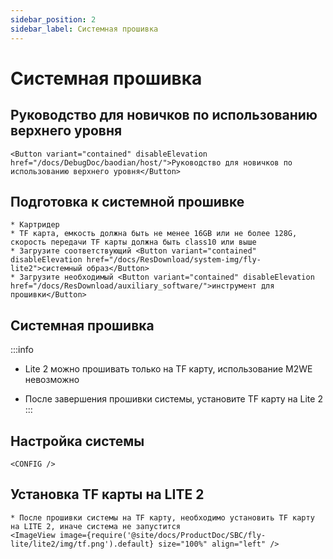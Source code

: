 ```yaml
---
sidebar_position: 2
sidebar_label: Системная прошивка
---
```



# Системная прошивка

## Руководство для новичков по использованию верхнего уровня

    <Button variant="contained" disableElevation href="/docs/DebugDoc/baodian/host/">Руководство для новичков по использованию верхнего уровня</Button>

## Подготовка к системной прошивке

    * Картридер
    * TF карта, емкость должна быть не менее 16GB или не более 128G, скорость передачи TF карты должна быть class10 или выше
    * Загрузите соответствующий <Button variant="contained" disableElevation href="/docs/ResDownload/system-img/fly-lite2">системный образ</Button>
    * Загрузите необходимый <Button variant="contained" disableElevation href="/docs/ResDownload/auxiliary_software/">инструмент для прошивки</Button>

## Системная прошивка

:::info
* Lite 2 можно прошивать только на TF карту, использование M2WE невозможно
* После завершения прошивки системы, установите TF карту на Lite 2
:::

    <TF />

            

## Настройка системы

    <CONFIG />


## Установка TF карты на LITE 2

    * После прошивки системы на TF карту, необходимо установить TF карту на LITE 2, иначе система не запустится
    <ImageView image={require('@site/docs/ProductDoc/SBC/fly-lite/lite2/img/tf.png').default} size="100%" align="left" />  

